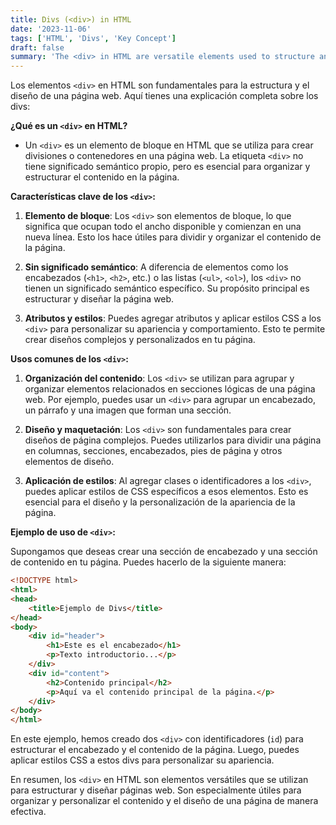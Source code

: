 ```yaml
---
title: Divs (<div>) in HTML
date: '2023-11-06'
tags: ['HTML', 'Divs', 'Key Concept']
draft: false
summary: 'The <div> in HTML are versatile elements used to structure and design web pages'
---
```


Los elementos `<div>` en HTML son fundamentales para la estructura y el diseño de una página web. Aquí tienes una explicación completa sobre los divs:

**¿Qué es un `<div>` en HTML?**

- Un `<div>` es un elemento de bloque en HTML que se utiliza para crear divisiones o contenedores en una página web. La etiqueta `<div>` no tiene significado semántico propio, pero es esencial para organizar y estructurar el contenido en la página.

**Características clave de los `<div>`:**

1. **Elemento de bloque**: Los `<div>` son elementos de bloque, lo que significa que ocupan todo el ancho disponible y comienzan en una nueva línea. Esto los hace útiles para dividir y organizar el contenido de la página.

2. **Sin significado semántico**: A diferencia de elementos como los encabezados (`<h1>`, `<h2>`, etc.) o las listas (`<ul>`, `<ol>`), los `<div>` no tienen un significado semántico específico. Su propósito principal es estructurar y diseñar la página web.

3. **Atributos y estilos**: Puedes agregar atributos y aplicar estilos CSS a los `<div>` para personalizar su apariencia y comportamiento. Esto te permite crear diseños complejos y personalizados en tu página.

**Usos comunes de los `<div>`:**

1. **Organización del contenido**: Los `<div>` se utilizan para agrupar y organizar elementos relacionados en secciones lógicas de una página web. Por ejemplo, puedes usar un `<div>` para agrupar un encabezado, un párrafo y una imagen que forman una sección.

2. **Diseño y maquetación**: Los `<div>` son fundamentales para crear diseños de página complejos. Puedes utilizarlos para dividir una página en columnas, secciones, encabezados, pies de página y otros elementos de diseño.

3. **Aplicación de estilos**: Al agregar clases o identificadores a los `<div>`, puedes aplicar estilos de CSS específicos a esos elementos. Esto es esencial para el diseño y la personalización de la apariencia de la página.

**Ejemplo de uso de `<div>`:**

Supongamos que deseas crear una sección de encabezado y una sección de contenido en tu página. Puedes hacerlo de la siguiente manera:

```html
<!DOCTYPE html>
<html>
<head>
    <title>Ejemplo de Divs</title>
</head>
<body>
    <div id="header">
        <h1>Este es el encabezado</h1>
        <p>Texto introductorio...</p>
    </div>
    <div id="content">
        <h2>Contenido principal</h2>
        <p>Aquí va el contenido principal de la página.</p>
    </div>
</body>
</html>
```

En este ejemplo, hemos creado dos `<div>` con identificadores (`id`) para estructurar el encabezado y el contenido de la página. Luego, puedes aplicar estilos CSS a estos divs para personalizar su apariencia.

En resumen, los `<div>` en HTML son elementos versátiles que se utilizan para estructurar y diseñar páginas web. Son especialmente útiles para organizar y personalizar el contenido y el diseño de una página de manera efectiva.
